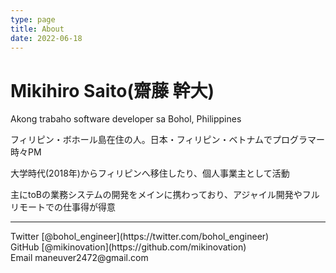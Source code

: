 ```yaml
---
type: page
title: About
date: 2022-06-18
---
```


# Mikihiro Saito(齋藤 幹大)

Akong trabaho software developer sa Bohol, Philippines

フィリピン・ボホール島在住の人。日本・フィリピン・ベトナムでプログラマー時々PM

大学時代(2018年)からフィリピンへ移住したり、個人事業主として活動

主にtoBの業務システムの開発をメインに携わっており、アジャイル開発やフルリモートでの仕事得が得意

---

<div>
  Twitter [@bohol_engineer](https://twitter.com/bohol_engineer)
  <br />
  GitHub [@mikinovation](https://github.com/mikinovation)
  <br />
  Email maneuver2472@gmail.com
</div>

